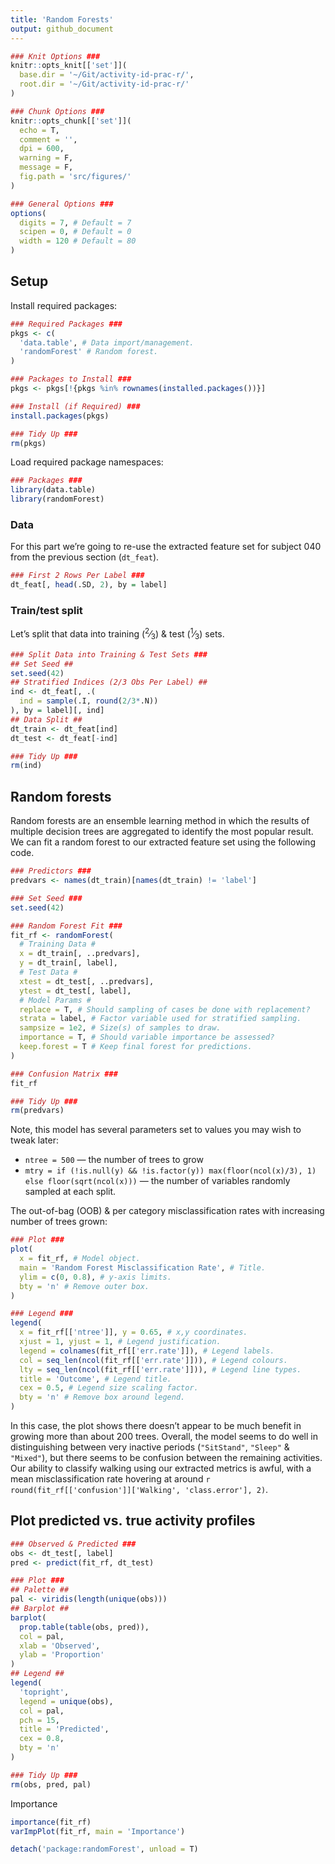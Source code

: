 ```yaml
---
title: 'Random Forests'
output: github_document
---
```



<!-- NOTES -->
<!-- https://github.com/activityMonitoring/machineLearningPlay/blob/master/rLearningExploration.ipynb -->
<!-- https://github.com/activityMonitoring/Oxford_Wearables_Activity_Recognition -->


```r
### Knit Options ###
knitr::opts_knit[['set']](
  base.dir = '~/Git/activity-id-prac-r/',
  root.dir = '~/Git/activity-id-prac-r/'
)

### Chunk Options ###
knitr::opts_chunk[['set']](
  echo = T,
  comment = '',
  dpi = 600,
  warning = F,
  message = F,
  fig.path = 'src/figures/'
)

### General Options ###
options(
  digits = 7, # Default = 7
  scipen = 0, # Default = 0
  width = 120 # Default = 80
)
```


## Setup

Install required packages:

```r
### Required Packages ###
pkgs <- c(
  'data.table', # Data import/management.
  'randomForest' # Random forest.
)

### Packages to Install ###
pkgs <- pkgs[!{pkgs %in% rownames(installed.packages())}]

### Install (if Required) ###
install.packages(pkgs)

### Tidy Up ###
rm(pkgs)
```

Load required package namespaces:

```r
### Packages ###
library(data.table)
library(randomForest)
```

### Data

For this part we're going to re-use the extracted feature set for subject 040 from the previous section (`dt_feat`).

```r
### First 2 Rows Per Label ###
dt_feat[, head(.SD, 2), by = label]
```

### Train/test split

Let's split that data into training (<sup>2</sup>&frasl;<sub>3</sub>) & test (<sup>1</sup>&frasl;<sub>3</sub>) sets.

```r
### Split Data into Training & Test Sets ###
## Set Seed ##
set.seed(42)
## Stratified Indices (2/3 Obs Per Label) ##
ind <- dt_feat[, .(
  ind = sample(.I, round(2/3*.N))
), by = label][, ind]
## Data Split ##
dt_train <- dt_feat[ind]
dt_test <- dt_feat[-ind]

### Tidy Up ###
rm(ind)
```


## Random forests

Random forests are an ensemble learning method in which the results of multiple decision trees are aggregated to identify the most popular result. We can fit a random forest to our extracted feature set using the following code.

```r
### Predictors ###
predvars <- names(dt_train)[names(dt_train) != 'label']

### Set Seed ###
set.seed(42)

### Random Forest Fit ###
fit_rf <- randomForest(
  # Training Data #
  x = dt_train[, ..predvars],
  y = dt_train[, label],
  # Test Data #
  xtest = dt_test[, ..predvars],
  ytest = dt_test[, label],
  # Model Params #
  replace = T, # Should sampling of cases be done with replacement?
  strata = label, # Factor variable used for stratified sampling.
  sampsize = 1e2, # Size(s) of samples to draw.
  importance = T, # Should variable importance be assessed?
  keep.forest = T # Keep final forest for predictions.
)

### Confusion Matrix ###
fit_rf

### Tidy Up ###
rm(predvars)
```

Note, this model has several parameters set to values you may wish to tweak later:

* `ntree = 500` --- the number of trees to grow
* `mtry = if (!is.null(y) && !is.factor(y)) max(floor(ncol(x)/3), 1) else floor(sqrt(ncol(x)))` --- the number of variables randomly sampled at each split.

The out-of-bag (OOB) & per category misclassification rates with increasing number of trees grown:

```r
### Plot ###
plot(
  x = fit_rf, # Model object.
  main = 'Random Forest Misclassification Rate', # Title.
  ylim = c(0, 0.8), # y-axis limits.
  bty = 'n' # Remove outer box.
)

### Legend ###
legend(
  x = fit_rf[['ntree']], y = 0.65, # x,y coordinates.
  xjust = 1, yjust = 1, # Legend justification.
  legend = colnames(fit_rf[['err.rate']]), # Legend labels.
  col = seq_len(ncol(fit_rf[['err.rate']])), # Legend colours.
  lty = seq_len(ncol(fit_rf[['err.rate']])), # Legend line types.
  title = 'Outcome', # Legend title.
  cex = 0.5, # Legend size scaling factor.
  bty = 'n' # Remove box around legend.
)
```

In this case, the plot shows there doesn't appear to be much benefit in growing more than about 200 trees. Overall, the model seems to do well in distinguishing between very inactive periods (`"SitStand"`, `"Sleep"` & `"Mixed"`), but there seems to be confusion between the remaining activities. Our ability to classify walking using our extracted metrics is awful, with a mean misclassification rate hovering at around `r round(fit_rf[['confusion']]['Walking', 'class.error'], 2)`.

## Plot predicted vs. true activity profiles

```r
### Observed & Predicted ###
obs <- dt_test[, label]
pred <- predict(fit_rf, dt_test)

### Plot ###
## Palette ##
pal <- viridis(length(unique(obs)))
## Barplot ##
barplot(
  prop.table(table(obs, pred)),
  col = pal,
  xlab = 'Observed',
  ylab = 'Proportion'
)
## Legend ##
legend(
  'topright',
  legend = unique(obs),
  col = pal,
  pch = 15,
  title = 'Predicted',
  cex = 0.8,
  bty = 'n'
)

### Tidy Up ###
rm(obs, pred, pal)
```

Importance

```r
importance(fit_rf)
varImpPlot(fit_rf, main = 'Importance')
```

<!-- HERE -->

```r
detach('package:randomForest', unload = T)
```

